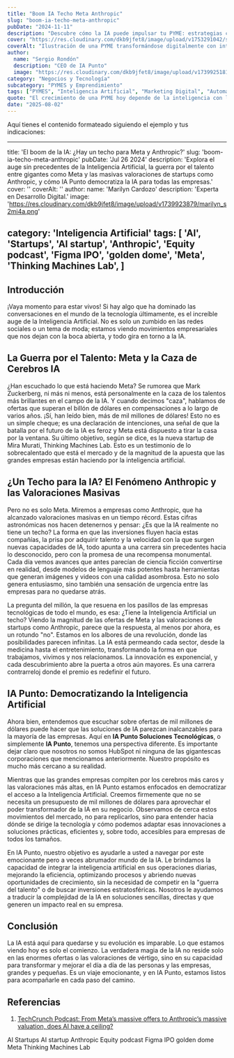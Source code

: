 ```yaml
---
title: "Boom IA Techo Meta Anthropic"
slug: "boom-ia-techo-meta-anthropic"
pubDate: "2024-11-11"
description: "Descubre cómo la IA puede impulsar tu PYME: estrategias concretas de marketing, automatización y datos para aumentar ventas."
cover: "https://res.cloudinary.com/dkb9jfet8/image/upload/v1753291042/small-business_kk56r6.jpg"
coverAlt: "Ilustración de una PYME transformándose digitalmente con inteligencia artificial."
author:
  name: "Sergio Rondón"
  description: "CEO de IA Punto"
  image: "https://res.cloudinary.com/dkb9jfet8/image/upload/v1739925181/sergio_gdcaeh.png"
category: "Negocios y Tecnología"
subcategory: "PYMES y Emprendimiento"
tags: ["PYMES", "Inteligencia Artificial", "Marketing Digital", "Automatización", "Ventas"]
quote: "El crecimiento de una PYME hoy depende de la inteligencia con la que se aplican datos, IA y estrategia. — Sergio Rondón"
date: "2025-08-02"
---
```



Aquí tienes el contenido formateado siguiendo el ejemplo y tus indicaciones:

---
title: 'El boom de la IA: ¿Hay un techo para Meta y Anthropic?'
slug: 'boom-ia-techo-meta-anthropic'
pubDate: 'Jul 26 2024'
description: 'Explora el auge sin precedentes de la Inteligencia Artificial, la guerra por el talento entre gigantes como Meta y las masivas valoraciones de startups como Anthropic, y cómo IA Punto democratiza la IA para todas las empresas.'
cover: ''
coverAlt: ''
author:
  name: 'Marilyn Cardozo'
  description: 'Experta en Desarrollo Digital.'
  image: 'https://res.cloudinary.com/dkb9jfet8/image/upload/v1739923879/marilyn_s2mi4a.png'
category: 'Inteligencia Artificial'
tags:
  [
    'AI',
    'Startups',
    'AI startup',
    'Anthropic',
    'Equity podcast',
    'Figma IPO',
    'golden dome',
    'Meta',
    'Thinking Machines Lab',
  ]
---

<h2 id="introduccion">Introducción</h2>

¡Vaya momento para estar vivos! Si hay algo que ha dominado las conversaciones en el mundo de la tecnología últimamente, es el increíble auge de la Inteligencia Artificial. No es solo un zumbido en las redes sociales o un tema de moda; estamos viendo movimientos empresariales que nos dejan con la boca abierta, y todo gira en torno a la IA.

<h2 id="la-guerra-por-el-talento-meta-y-la-caza-de-cerebros-ia">La Guerra por el Talento: Meta y la Caza de Cerebros IA</h2>

¿Han escuchado lo que está haciendo Meta? Se rumorea que Mark Zuckerberg, ni más ni menos, está personalmente en la caza de los talentos más brillantes en el campo de la IA. Y cuando decimos "caza", hablamos de ofertas que superan el billón de dólares en compensaciones a lo largo de varios años. ¡Sí, han leído bien, más de mil millones de dólares! Esto no es un simple cheque; es una declaración de intenciones, una señal de que la batalla por el futuro de la IA es feroz y Meta está dispuesto a tirar la casa por la ventana. Su último objetivo, según se dice, es la nueva startup de Mira Murati, Thinking Machines Lab. Esto es un testimonio de lo sobrecalentado que está el mercado y de la magnitud de la apuesta que las grandes empresas están haciendo por la inteligencia artificial.

<h2 id="un-techo-para-la-ia-el-fenomeno-anthropic-y-las-valoraciones-masivas">¿Un Techo para la IA? El Fenómeno Anthropic y las Valoraciones Masivas</h2>

Pero no es solo Meta. Miremos a empresas como Anthropic, que ha alcanzado valoraciones masivas en un tiempo récord. Estas cifras astronómicas nos hacen detenernos y pensar: ¿Es que la IA realmente no tiene un techo? La forma en que las inversiones fluyen hacia estas compañías, la prisa por adquirir talento y la velocidad con la que surgen nuevas capacidades de IA, todo apunta a una carrera sin precedentes hacia lo desconocido, pero con la promesa de una recompensa monumental. Cada día vemos avances que antes parecían de ciencia ficción convertirse en realidad, desde modelos de lenguaje más potentes hasta herramientas que generan imágenes y videos con una calidad asombrosa. Esto no solo genera entusiasmo, sino también una sensación de urgencia entre las empresas para no quedarse atrás.

La pregunta del millón, la que resuena en los pasillos de las empresas tecnológicas de todo el mundo, es esa: ¿Tiene la Inteligencia Artificial un techo? Viendo la magnitud de las ofertas de Meta y las valoraciones de startups como Anthropic, parece que la respuesta, al menos por ahora, es un rotundo "no". Estamos en los albores de una revolución, donde las posibilidades parecen infinitas. La IA está permeando cada sector, desde la medicina hasta el entretenimiento, transformando la forma en que trabajamos, vivimos y nos relacionamos. La innovación es exponencial, y cada descubrimiento abre la puerta a otros aún mayores. Es una carrera contrarreloj donde el premio es redefinir el futuro.

<h2 id="ia-punto-democratizando-la-inteligencia-artificial">IA Punto: Democratizando la Inteligencia Artificial</h2>

Ahora bien, entendemos que escuchar sobre ofertas de mil millones de dólares puede hacer que las soluciones de IA parezcan inalcanzables para la mayoría de las empresas. Aquí en **IA Punto Soluciones Tecnológicas**, o simplemente **IA Punto**, tenemos una perspectiva diferente. Es importante dejar claro que nosotros no somos HubSpot ni ninguna de las gigantescas corporaciones que mencionamos anteriormente. Nuestro propósito es mucho más cercano a su realidad.

Mientras que las grandes empresas compiten por los cerebros más caros y las valoraciones más altas, en IA Punto estamos enfocados en democratizar el acceso a la Inteligencia Artificial. Creemos firmemente que no se necesita un presupuesto de mil millones de dólares para aprovechar el poder transformador de la IA en su negocio. Observamos de cerca estos movimientos del mercado, no para replicarlos, sino para entender hacia dónde se dirige la tecnología y cómo podemos adaptar esas innovaciones a soluciones prácticas, eficientes y, sobre todo, accesibles para empresas de todos los tamaños.

En IA Punto, nuestro objetivo es ayudarle a usted a navegar por este emocionante pero a veces abrumador mundo de la IA. Le brindamos la capacidad de integrar la inteligencia artificial en sus operaciones diarias, mejorando la eficiencia, optimizando procesos y abriendo nuevas oportunidades de crecimiento, sin la necesidad de competir en la "guerra del talento" o de buscar inversiones estratosféricas. Nosotros le ayudamos a traducir la complejidad de la IA en soluciones sencillas, directas y que generen un impacto real en su empresa.

<h2 id="conclusion">Conclusión</h2>

La IA está aquí para quedarse y su evolución es imparable. Lo que estamos viendo hoy es solo el comienzo. La verdadera magia de la IA no reside solo en las enormes ofertas o las valoraciones de vértigo, sino en su capacidad para transformar y mejorar el día a día de las personas y las empresas, grandes y pequeñas. Es un viaje emocionante, y en IA Punto, estamos listos para acompañarle en cada paso del camino.

<h2 id="referencias">Referencias</h2>

1.  <a href="https://techcrunch.com/podcast/from-metas-massive-offers-to-anthropics-massive-valuation-does-ai-have-a-ceiling/" target="_blank" rel="noopener noreferrer">TechCrunch Podcast: From Meta’s massive offers to Anthropic’s massive valuation, does AI have a ceiling?</a>

<div class="flex flex-wrap gap-2 mt-8">
  <span class="inline-block px-3 py-1 bg-primary-100 text-primary-700 text-xs font-semibold rounded-full shadow-sm">AI</span>
  <span class="inline-block px-3 py-1 bg-primary-100 text-primary-700 text-xs font-semibold rounded-full shadow-sm">Startups</span>
  <span class="inline-block px-3 py-1 bg-primary-100 text-primary-700 text-xs font-semibold rounded-full shadow-sm">AI startup</span>
  <span class="inline-block px-3 py-1 bg-primary-100 text-primary-700 text-xs font-semibold rounded-full shadow-sm">Anthropic</span>
  <span class="inline-block px-3 py-1 bg-primary-100 text-primary-700 text-xs font-semibold rounded-full shadow-sm">Equity podcast</span>
  <span class="inline-block px-3 py-1 bg-primary-100 text-primary-700 text-xs font-semibold rounded-full shadow-sm">Figma IPO</span>
  <span class="inline-block px-3 py-1 bg-primary-100 text-primary-700 text-xs font-semibold rounded-full shadow-sm">golden dome</span>
  <span class="inline-block px-3 py-1 bg-primary-100 text-primary-700 text-xs font-semibold rounded-full shadow-sm">Meta</span>
  <span class="inline-block px-3 py-1 bg-primary-100 text-primary-700 text-xs font-semibold rounded-full shadow-sm">Thinking Machines Lab</span>
</div>